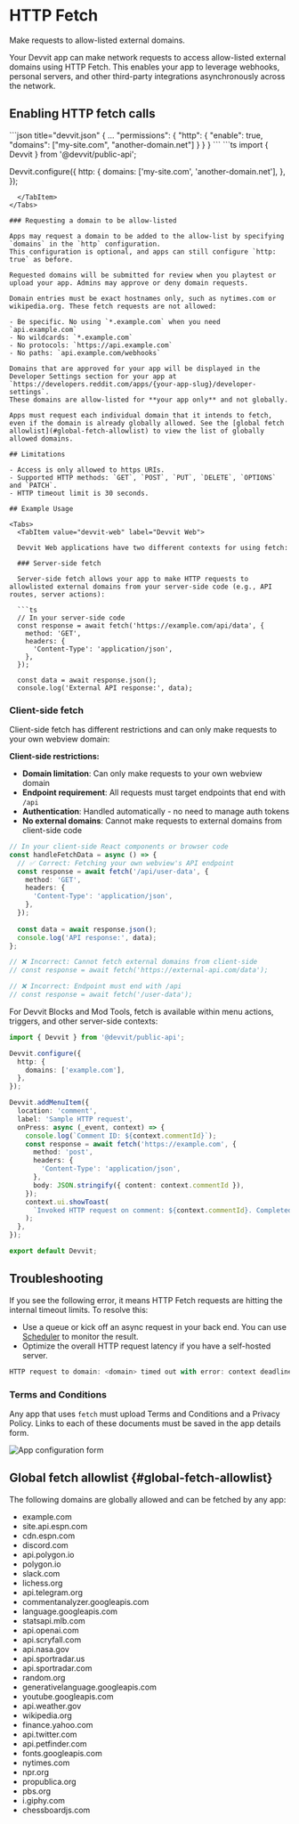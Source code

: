 
# HTTP Fetch

Make requests to allow-listed external domains.

Your Devvit app can make network requests to access allow-listed external domains using HTTP Fetch. This enables your app to leverage webhooks, personal servers, and other third-party integrations asynchronously across the network.

## Enabling HTTP fetch calls

<Tabs>
  <TabItem value="devvit.json" label="Devvit Web">
  ```json title="devvit.json"
  {
    ...
    "permissions": {
      "http": {
        "enable": true,
        "domains": ["my-site.com", "another-domain.net"]
      }
    }
  }
  ```
  </TabItem>
  <TabItem value="devvit.tsx" label="Devvit Blocks / Mod Tools">
  ```ts
  import { Devvit } from '@devvit/public-api';

  Devvit.configure({
    http: {
      domains: ['my-site.com', 'another-domain.net'],
    },
  });

```
  </TabItem>
</Tabs>

### Requesting a domain to be allow-listed

Apps may request a domain to be added to the allow-list by specifying `domains` in the `http` configuration.
This configuration is optional, and apps can still configure `http: true` as before.

Requested domains will be submitted for review when you playtest or upload your app. Admins may approve or deny domain requests.

Domain entries must be exact hostnames only, such as nytimes.com or wikipedia.org. These fetch requests are not allowed:

- Be specific. No using `*.example.com` when you need `api.example.com`
- No wildcards: `*.example.com`
- No protocols: `https://api.example.com`
- No paths: `api.example.com/webhooks`

Domains that are approved for your app will be displayed in the Developer Settings section for your app at `https://developers.reddit.com/apps/{your-app-slug}/developer-settings`.
These domains are allow-listed for **your app only** and not globally.

Apps must request each individual domain that it intends to fetch, even if the domain is already globally allowed. See the [global fetch allowlist](#global-fetch-allowlist) to view the list of globally allowed domains.

## Limitations

- Access is only allowed to https URIs.
- Supported HTTP methods: `GET`, `POST`, `PUT`, `DELETE`, `OPTIONS` and `PATCH`.
- HTTP timeout limit is 30 seconds.

## Example Usage

<Tabs>
  <TabItem value="devvit-web" label="Devvit Web">
  
  Devvit Web applications have two different contexts for using fetch:
  
  ### Server-side fetch
  
  Server-side fetch allows your app to make HTTP requests to allowlisted external domains from your server-side code (e.g., API routes, server actions):
  
  ```ts
  // In your server-side code
  const response = await fetch('https://example.com/api/data', {
    method: 'GET',
    headers: {
      'Content-Type': 'application/json',
    },
  });
  
  const data = await response.json();
  console.log('External API response:', data);
  ```
  
  ### Client-side fetch
  
  Client-side fetch has different restrictions and can only make requests to your own webview domain:
  
  **Client-side restrictions:**
  - **Domain limitation**: Can only make requests to your own webview domain
  - **Endpoint requirement**: All requests must target endpoints that end with `/api`
  - **Authentication**: Handled automatically - no need to manage auth tokens
  - **No external domains**: Cannot make requests to external domains from client-side code
  
  ```ts
  // In your client-side React components or browser code
  const handleFetchData = async () => {
    // ✅ Correct: Fetching your own webview's API endpoint
    const response = await fetch('/api/user-data', {
      method: 'GET',
      headers: {
        'Content-Type': 'application/json',
      },
    });
    
    const data = await response.json();
    console.log('API response:', data);
  };
  
  // ❌ Incorrect: Cannot fetch external domains from client-side
  // const response = await fetch('https://external-api.com/data');
  
  // ❌ Incorrect: Endpoint must end with /api
  // const response = await fetch('/user-data');
  ```
  
  </TabItem>
  <TabItem value="devvit-blocks" label="Devvit Blocks / Mod Tools">
  
  For Devvit Blocks and Mod Tools, fetch is available within menu actions, triggers, and other server-side contexts:
  
  ```ts
  import { Devvit } from '@devvit/public-api';
  
  Devvit.configure({
    http: {
      domains: ['example.com'],
    },
  });
  
  Devvit.addMenuItem({
    location: 'comment',
    label: 'Sample HTTP request',
    onPress: async (_event, context) => {
      console.log(`Comment ID: ${context.commentId}`);
      const response = await fetch('https://example.com', {
        method: 'post',
        headers: {
          'Content-Type': 'application/json',
        },
        body: JSON.stringify({ content: context.commentId }),
      });
      context.ui.showToast(
        `Invoked HTTP request on comment: ${context.commentId}. Completed with status: ${response.status}`
      );
    },
  });
  
  export default Devvit;
  ```
  
  </TabItem>
</Tabs>

## Troubleshooting

If you see the following error, it means HTTP Fetch requests are hitting the internal timeout limits. To resolve this:

- Use a queue or kick off an async request in your back end. You can use [Scheduler](./scheduler.md) to monitor the result.
- Optimize the overall HTTP request latency if you have a self-hosted server.

```ts
HTTP request to domain: <domain> timed out with error: context deadline exceeded.
```

### Terms and Conditions

Any app that uses `fetch` must upload Terms and Conditions and a Privacy Policy. Links to each of these documents must be saved in the app details form.

![App configuration form](../../assets/capabilities/http-fetch/http-fetch-legal-links.png)

## Global fetch allowlist {#global-fetch-allowlist}

The following domains are globally allowed and can be fetched by any app:

- example.com
- site.api.espn.com
- cdn.espn.com
- discord.com
- api.polygon.io
- polygon.io
- slack.com
- lichess.org
- api.telegram.org
- commentanalyzer.googleapis.com
- language.googleapis.com
- statsapi.mlb.com
- api.openai.com
- api.scryfall.com
- api.nasa.gov
- api.sportradar.us
- api.sportradar.com
- random.org
- generativelanguage.googleapis.com
- youtube.googleapis.com
- api.weather.gov
- wikipedia.org
- finance.yahoo.com
- api.twitter.com
- api.petfinder.com
- fonts.googleapis.com
- nytimes.com
- npr.org
- propublica.org
- pbs.org
- i.giphy.com
- chessboardjs.com

